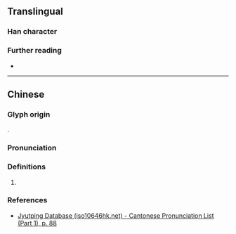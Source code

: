 {{character info}}
==Translingual==

===Han character===
{{Han char|rn=32|rad=土|as=08|sn=11|four=41114|canj=GMGG|ids=⿰土厓}}

===Further reading===
* {{Han ref|kx=0232.181|hdz=10451.050|uh=5810|ud=22544|bh=D4C4|bd=54468}}

----

==Chinese==
{{zh-forms}}

===Glyph origin===
{{Han compound|土|厓|c1=s|c2=p|ls=psc|t1=earth}}.

===Pronunciation===
{{zh-pron
|m=yá
|c=aai4
|mc=y
|oc=y
|cat=pn
}}

===Definitions===
{{head|zh|Han character}}

# {{zh-used2|p}}

===References===
* [http://www.iso10646hk.net/jp/document/download.jsp Jyutping Database (iso10646hk.net) - Cantonese Pronunciation List (Part 1), p. 88]